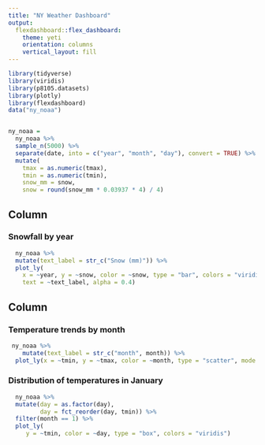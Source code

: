 ```yaml
---
title: "NY Weather Dashboard"
output:  
  flexdashboard::flex_dashboard:
    theme: yeti
    orientation: columns
    vertical_layout: fill
---
```


```r
library(tidyverse)
library(viridis)
library(p8105.datasets)
library(plotly)
library(flexdashboard)
data("ny_noaa")


ny_noaa = 
  ny_noaa %>%
  sample_n(5000) %>%
  separate(date, into = c("year", "month", "day"), convert = TRUE) %>%
  mutate(
    tmax = as.numeric(tmax),
    tmin = as.numeric(tmin),
    snow_mm = snow,
    snow = round(snow_mm * 0.03937 * 4) / 4)

```

 
Column {data-width=650}
-----------------------------------------------------------------------

### Snowfall by year

```r
  ny_noaa %>% 
  mutate(text_label = str_c("Snow (mm)")) %>% 
  plot_ly(
    x = ~year, y = ~snow, color = ~snow, type = "bar", colors = "viridis", 
    text = ~text_label, alpha = 0.4)
```

Column {data-width=350}
-----------------------------------------------------------------------

### Temperature trends by month

```r
 ny_noaa %>% 
    mutate(text_label = str_c("month", month)) %>% 
  plot_ly(x = ~tmin, y = ~tmax, color = ~month, type = "scatter", mode = "markers", alpha = 0.5, text = ~text_label)
```

### Distribution of temperatures in January

```r
  ny_noaa %>% 
  mutate(day = as.factor(day),
         day = fct_reorder(day, tmin)) %>% 
  filter(month == 1) %>%
  plot_ly(
     y = ~tmin, color = ~day, type = "box", colors = "viridis")
```
